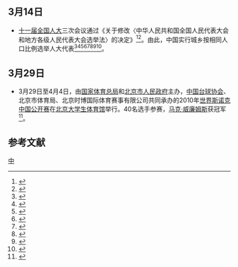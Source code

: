<noinclude>{{monthInNewsChina|2010|3}}</noinclude>

==3月14日==
*[[第十一届全国人民代表大会|十一届全国人大]]三次会议通过《关于修改〈中华人民共和国全国人民代表大会和地方各级人民代表大会选举法〉的决定》<ref>{{Cite web|title=（受权发布）全国人民代表大会常务委员会关于修改《中华人民共和国全国人民代表大会和地方各级人民代表大会选举法》的决定-新华网|url=http://www.xinhuanet.com/2020-10/18/c_1126624523.htm|access-date=2021-07-19|work=www.xinhuanet.com|archive-date=2021-07-19|archive-url=https://web.archive.org/web/20210719165143/http://www.xinhuanet.com/2020-10/18/c_1126624523.htm}}</ref><ref>{{Cite web|title=全国人民代表大会和地方各级人民代表大会选举法——中新网|url=http://www.chinanews.com/gn/news/2010/03-14/2168310.shtml|access-date=2021-07-19|work=www.chinanews.com|archive-date=2021-07-19|archive-url=https://web.archive.org/web/20210719161705/http://www.chinanews.com/gn/news/2010/03-14/2168310.shtml}}</ref>。由此，中国实行城乡按相同人口比例选举人大代表<ref>{{Cite web|title=广东拟修法 城乡按相同人口比例选举人大代表_新闻_腾讯网|url=https://news.qq.com/a/20100927/001449.htm|access-date=2021-07-19|work=news.qq.com|archive-date=2021-07-19|archive-url=https://web.archive.org/web/20210719161711/https://news.qq.com/a/20100927/001449.htm}}</ref><ref>{{Cite web|title=中国首次实行城乡按相同人口比例选举人大代表--时政--人民网|url=http://politics.people.com.cn/n/2013/0122/c1026-20287125.html|access-date=2021-07-19|work=politics.people.com.cn|archive-date=2021-07-19|archive-url=https://web.archive.org/web/20210719161706/http://politics.people.com.cn/n/2013/0122/c1026-20287125.html}}</ref><ref>{{Cite web|title=王兆国:城乡相同人口比例选举人大代表条件具备|url=https://china.huanqiu.com/article/9CaKrnJn5PW|access-date=2021-07-19|work=china.huanqiu.com|archive-date=2021-07-21|archive-url=https://web.archive.org/web/20210721020341/https://china.huanqiu.com/article/9CaKrnJn5PW}}</ref><ref>{{Cite web|title=中华人民共和国全国人民代表大会和地方各级人民代表大会选举法_中国人大网|url=http://www.npc.gov.cn/zgrdw/npc/xinwen/2010-03/14/content_1563869.htm|access-date=2021-07-19|work=www.npc.gov.cn|archive-date=2021-07-19|archive-url=https://web.archive.org/web/20210719165211/http://www.npc.gov.cn/zgrdw/npc/xinwen/2010-03/14/content_1563869.htm}}</ref><ref>{{Cite web|title=全国人民代表大会关于修改《中华人民共和国全国人民代表大会和地方各级人民代表大会选举法》的决定（主席令第二十七号）|url=http://www.gov.cn/flfg/2010-03/14/content_1555450.htm|access-date=2021-07-19|work=www.gov.cn|archive-date=2011-06-16|archive-url=https://web.archive.org/web/20110616012433/http://www.gov.cn/flfg/2010-03/14/content_1555450.htm}}</ref><ref>{{Cite web|title=王兆国：城乡相同人口比例选举人大代表条件已经具备_中国人大网|url=http://www.npc.gov.cn/zgrdw/npc/xinwen/2010-03/08/content_1554846.htm|access-date=2021-07-19|work=www.npc.gov.cn|archive-date=2021-07-21|archive-url=https://web.archive.org/web/20210721054917/http://www.npc.gov.cn/zgrdw/npc/xinwen/2010-03/08/content_1554846.htm}}</ref><ref>{{Cite web|title=王兆国：按城乡相同人口比例选举人大代表应体现三个平等_CCTV.com_中国中央电视台|url=http://news.cctv.com/china/20100308/101668.shtml|access-date=2021-07-19|work=news.cctv.com|archive-date=2021-07-19|archive-url=https://web.archive.org/web/20210719161707/http://news.cctv.com/china/20100308/101668.shtml}}</ref><ref>{{Cite web|title=城乡按相同人口比例选举人大代表_新闻中心_新浪网|url=http://news.sina.com.cn/c/2010-03-09/000017189130s.shtml|access-date=2021-07-19|work=news.sina.com.cn|archive-date=2021-07-19|archive-url=https://web.archive.org/web/20210719161705/http://news.sina.com.cn/c/2010-03-09/000017189130s.shtml}}</ref>。

== 3月29日 ==
*3月29日至4月4日，由[[国家体育总局|国家体育总局]]和[[北京市人民政府|北京市人民政府]]主办，[[中国台球协会|中国台球协会]]、北京市体育局、北京时博国际体育赛事有限公司共同承办的2010年[[斯诺克中国公开赛|世界斯诺克中国公开赛]]在[[北京大学生体育馆|北京大学生体育馆]]举行。40名选手参赛，[[马克·威廉姆斯|马克·威廉姆斯]]获冠军<ref>{{Cite book|title=北京年鉴 2011|last=段柄仁主编|publisher=北京：北京年鉴社|year=2011|pages=368-369}}</ref>。

== 参考文献 ==
{{reflist|2}}

{{Portal:中国大陆新闻动态/Footer}}

[[Category:2010年3月|中]]